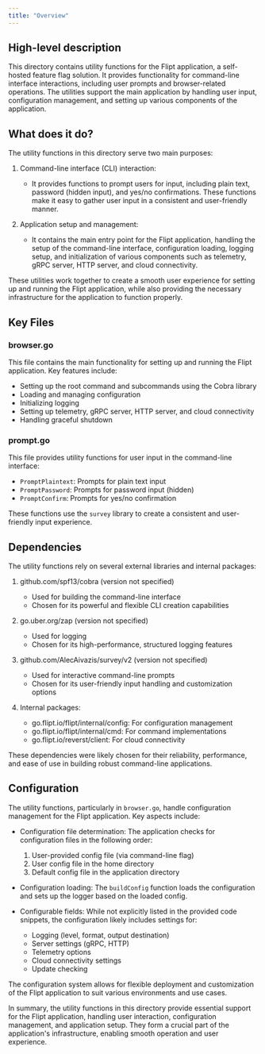 ```yaml
---
title: "Overview"
---
```


## High-level description
This directory contains utility functions for the Flipt application, a self-hosted feature flag solution. It provides functionality for command-line interface interactions, including user prompts and browser-related operations. The utilities support the main application by handling user input, configuration management, and setting up various components of the application.

## What does it do?
The utility functions in this directory serve two main purposes:

1. Command-line interface (CLI) interaction:
   - It provides functions to prompt users for input, including plain text, password (hidden input), and yes/no confirmations. These functions make it easy to gather user input in a consistent and user-friendly manner.

2. Application setup and management:
   - It contains the main entry point for the Flipt application, handling the setup of the command-line interface, configuration loading, logging setup, and initialization of various components such as telemetry, gRPC server, HTTP server, and cloud connectivity.

These utilities work together to create a smooth user experience for setting up and running the Flipt application, while also providing the necessary infrastructure for the application to function properly.

## Key Files

### browser.go
This file contains the main functionality for setting up and running the Flipt application. Key features include:

- Setting up the root command and subcommands using the Cobra library
- Loading and managing configuration
- Initializing logging
- Setting up telemetry, gRPC server, HTTP server, and cloud connectivity
- Handling graceful shutdown

### prompt.go
This file provides utility functions for user input in the command-line interface:

- `PromptPlaintext`: Prompts for plain text input
- `PromptPassword`: Prompts for password input (hidden)
- `PromptConfirm`: Prompts for yes/no confirmation

These functions use the `survey` library to create a consistent and user-friendly input experience.

## Dependencies
The utility functions rely on several external libraries and internal packages:

1. github.com/spf13/cobra (version not specified)
   - Used for building the command-line interface
   - Chosen for its powerful and flexible CLI creation capabilities

2. go.uber.org/zap (version not specified)
   - Used for logging
   - Chosen for its high-performance, structured logging features

3. github.com/AlecAivazis/survey/v2 (version not specified)
   - Used for interactive command-line prompts
   - Chosen for its user-friendly input handling and customization options

4. Internal packages:
   - go.flipt.io/flipt/internal/config: For configuration management
   - go.flipt.io/flipt/internal/cmd: For command implementations
   - go.flipt.io/reverst/client: For cloud connectivity

These dependencies were likely chosen for their reliability, performance, and ease of use in building robust command-line applications.

## Configuration
The utility functions, particularly in `browser.go`, handle configuration management for the Flipt application. Key aspects include:

- Configuration file determination: The application checks for configuration files in the following order:
  1. User-provided config file (via command-line flag)
  2. User config file in the home directory
  3. Default config file in the application directory

- Configuration loading: The `buildConfig` function loads the configuration and sets up the logger based on the loaded config.

- Configurable fields: While not explicitly listed in the provided code snippets, the configuration likely includes settings for:
  - Logging (level, format, output destination)
  - Server settings (gRPC, HTTP)
  - Telemetry options
  - Cloud connectivity settings
  - Update checking

The configuration system allows for flexible deployment and customization of the Flipt application to suit various environments and use cases.

In summary, the utility functions in this directory provide essential support for the Flipt application, handling user interaction, configuration management, and application setup. They form a crucial part of the application's infrastructure, enabling smooth operation and user experience.